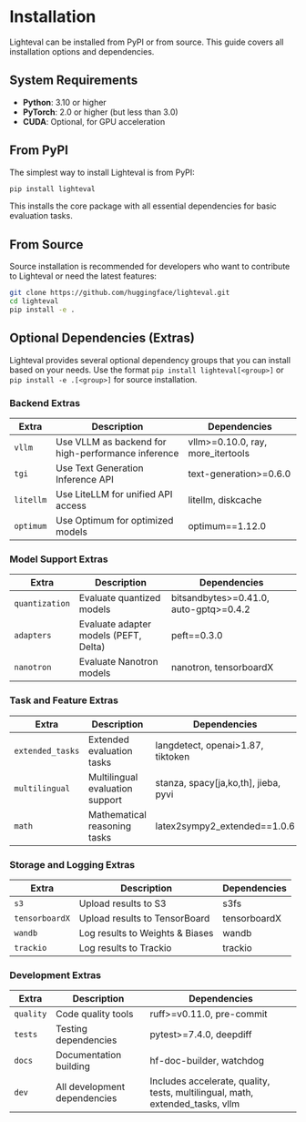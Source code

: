 # Installation

Lighteval can be installed from PyPI or from source. This guide covers all installation options and dependencies.

## System Requirements

- **Python**: 3.10 or higher
- **PyTorch**: 2.0 or higher (but less than 3.0)
- **CUDA**: Optional, for GPU acceleration

## From PyPI

The simplest way to install Lighteval is from PyPI:

```bash
pip install lighteval
```

This installs the core package with all essential dependencies for basic evaluation tasks.

## From Source

Source installation is recommended for developers who want to contribute to Lighteval or need the latest features:

```bash
git clone https://github.com/huggingface/lighteval.git
cd lighteval
pip install -e .
```

## Optional Dependencies (Extras)

Lighteval provides several optional dependency groups that you can install based on your needs. Use the format `pip install lighteval[<group>]` or `pip install -e .[<group>]` for source installation.

### Backend Extras

| Extra | Description | Dependencies |
|-------|-------------|--------------|
| `vllm` | Use VLLM as backend for high-performance inference | vllm>=0.10.0, ray, more_itertools |
| `tgi` | Use Text Generation Inference API | text-generation>=0.6.0 |
| `litellm` | Use LiteLLM for unified API access | litellm, diskcache |
| `optimum` | Use Optimum for optimized models | optimum==1.12.0 |

### Model Support Extras

| Extra | Description | Dependencies |
|-------|-------------|--------------|
| `quantization` | Evaluate quantized models | bitsandbytes>=0.41.0, auto-gptq>=0.4.2 |
| `adapters` | Evaluate adapter models (PEFT, Delta) | peft==0.3.0 |
| `nanotron` | Evaluate Nanotron models | nanotron, tensorboardX |

### Task and Feature Extras

| Extra | Description | Dependencies |
|-------|-------------|--------------|
| `extended_tasks` | Extended evaluation tasks | langdetect, openai>1.87, tiktoken |
| `multilingual` | Multilingual evaluation support | stanza, spacy[ja,ko,th], jieba, pyvi |
| `math` | Mathematical reasoning tasks | latex2sympy2_extended==1.0.6 |

### Storage and Logging Extras

| Extra | Description | Dependencies |
|-------|-------------|--------------|
| `s3` | Upload results to S3 | s3fs |
| `tensorboardX` | Upload results to TensorBoard | tensorboardX |
| `wandb` | Log results to Weights & Biases | wandb |
| `trackio` | Log results to Trackio | trackio |

### Development Extras

| Extra | Description | Dependencies |
|-------|-------------|--------------|
| `quality` | Code quality tools | ruff>=v0.11.0, pre-commit |
| `tests` | Testing dependencies | pytest>=7.4.0, deepdiff |
| `docs` | Documentation building | hf-doc-builder, watchdog |
| `dev` | All development dependencies | Includes accelerate, quality, tests, multilingual, math, extended_tasks, vllm |
